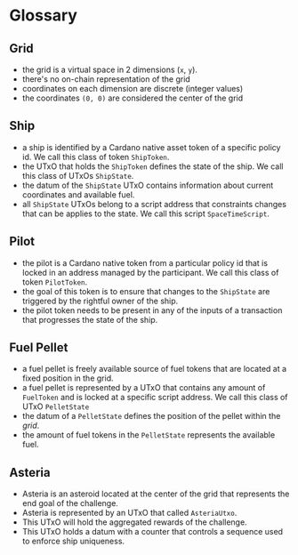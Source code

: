 
# Glossary

## Grid

- the grid is a virtual space in 2 dimensions (`x`, `y`).
- there's no on-chain representation of the grid
- coordinates on each dimension are discrete (integer values)
- the coordinates `(0, 0)` are considered the center of the grid

## Ship

- a ship is identified by a Cardano native asset token of a specific policy id. We call this class of token `ShipToken`.
- the UTxO that holds the `ShipToken` defines the state of the ship. We call this class of UTxOs `ShipState`.
- the datum of the `ShipState` UTxO contains information about current coordinates and available fuel.
- all `ShipState` UTxOs belong to a script address that constraints changes that can be applies to the state. We call this script `SpaceTimeScript`.

## Pilot

- the pilot is a Cardano native token from a particular policy id that is locked in an address managed by the participant. We call this class of token `PilotToken`.
- the goal of this token is to ensure that changes to the `ShipState` are triggered by the rightful owner of the ship.
- the pilot token needs to be present in any of the inputs of a transaction that progresses the state of the ship.

## Fuel Pellet

- a fuel pellet is freely available source of fuel tokens that are located at a fixed position in the grid.
- a fuel pellet is represented by a UTxO that contains any amount of `FuelToken` and is locked at a specific script address. We call this class of UTxO `PelletState`
- the datum of a `PelletState` defines the position of the pellet within the _grid_.
- the amount of fuel tokens in the `PelletState` represents the available fuel.

## Asteria

- Asteria is an asteroid located at the center of the grid that represents the end goal of the challenge.
- Asteria is represented by an UTxO that called `AsteriaUtxo`. 
- This UTxO will hold the aggregated rewards of the challenge.
- This UTxO holds a datum with a counter that controls a sequence used to enforce ship uniqueness.
